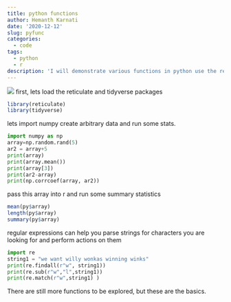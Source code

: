 ```yaml
---
title: python functions
author: Hemanth Karnati
date: '2020-12-12'
slug: pyfunc
categories:
  - code
tags:
  - python
  - r
description: 'I will demonstrate various functions in python use the reticulate package to show interaction between python and r'
---
```

![](https://www.sciencemag.org/sites/default/files/styles/inline__450w__no_aspect/public/DNA_1280p.jpg?itok=_4Q9tQCL)
first, lets load the reticulate and tidyverse packages
```r
library(reticulate)
library(tidyverse)
```


lets import numpy create arbitrary data and run some stats.
```python

import numpy as np
array=np.random.rand(5)
ar2 = array+5
print(array)
print(array.mean())
print(array[3])
print(ar2-array)
print(np.corrcoef(array, ar2))
```
pass this array into r and run some summary statistics
```r
mean(py$array)
length(py$array)
summary(py$array)
```
regular expressions can help you parse strings for characters you are looking for and perform actions on them
```python
import re
string1 = "we want willy wonkas winning winks"
print(re.findall(r"w", string1))
print(re.sub(r"w","l",string1))
print(re.match(r"w",string1) )
```
There are still more functions to be explored, but these are the basics.

